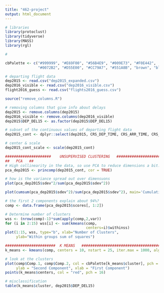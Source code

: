 ```yaml
---
title: "462-project"
output: html_document
---
```


```r
# libraries
library(protoclust)
library(tidyverse)
library(MASS)
library(rgl)

# 

cbPalette <- c("#999999", "#E69F00", "#56B4E9", "#009E73", "#F0E442",
               "#0072B2", "#D55E00", "#CC79A7", "#551A8B", "brown", "blue")

# departing flight data
dep2015 <- read.csv("dep2015_expanded.csv")
dep2016_visible <- read.csv("dep2016_visible.csv")
flight2016_guess <- read.csv("flights2016_guess.csv")

source("remove_columns.R")

# removing columns that give info about delays
dep2015 <- remove.columns(dep2015)
dep2016_visible <- remove.columns(dep2016_visible)
dep2015$DEP_DEL15 <- as.factor(dep2015$DEP_DEL15)

# subset of the continuous values of departing flight data
dep2015_cont <- dplyr::select(dep2015, CRS_DEP_TIME, CRS_ARR_TIME, CRS_ELAPSED_TIME, DISTANCE)

# center & scale
dep2015_cont_scale <- scale(dep2015_cont)

#####################    UNSUPERVISED CLUSTERING   #################################
##   PCA   ##
# High collinearity in the data, so use PCA to reduce dimensions a bit.
pca_dep2015 <- princomp(dep2015_cont, cor = TRUE)

# how is the variance spread out over dimensuons
plot(pca_dep2015$sdev^2/sum(pca_dep2015$sdev^2))

plot(cumsum(pca_dep2015$sdev^2)/sum(pca_dep2015$sdev^2), main='Cumulative proportion of variance explained', xlab='Number of components',ylab='Proportion of variance explained')

# the first 2 components explain about 94%?
comp <- data.frame(pca_dep2015$scores[, 1:2])

# Determine number of clusters
wss <- (nrow(comp)-1)*sum(apply(comp,2,var))
for (i in 2:15) wss[i] <- sum(kmeans(comp,
                                     centers=i)$withinss)
plot(1:15, wss, type="b", xlab="Number of Clusters",
     ylab="Within groups sum of squares")

#######################  K MEANS   ##################################################
k_means <- kmeans(comp, centers = 10, nstart = 25, iter.max = 1000, algorithm = "Lloyd")

# look at the clusters
plot(comp$Comp.1, comp$Comp.2, col = cbPalette[k_means$cluster], pch = as.character(dep2015$DEP_DEL15),
     ylab = "Second Component", xlab = "First Component")
points(k_means$centers, col = "red", pch = 16)

# misclassification
table(k_means$cluster, dep2015$DEP_DEL15)
```

